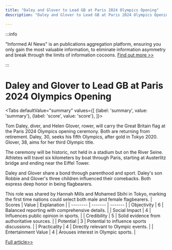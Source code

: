 ```yaml
---
title: "Daley and Glover to Lead GB at Paris 2024 Olympics Opening"
description: "Daley and Glover to Lead GB at Paris 2024 Olympics Opening"

---
```



:::info

"Informed AI News" is an publications aggregation platform, ensuring you only gain the most valuable information, to eliminate information asymmetry and break through the limits of information cocoons.  [Find out more >>](/)

:::

# Daley and Glover to Lead GB at Paris 2024 Olympics Opening


<Tabs
	defaultValue="summary"
	values={[
	{label: 'summary', value: 'summary'},
	{label: 'score', value: 'score'},
]}>
<TabItem value="summary">


Tom Daley, diver, and Helen Glover, rower, will carry the Great Britain flag at the Paris 2024 Olympics opening ceremony. Both are returning from retirement. Daley, 30, seeks his fifth Olympics, after gold in Tokyo 2020. Glover, 38, aims for her third Olympic title.

The ceremony will be historic, not held in a stadium but on the River Seine. Athletes will travel six kilometers by boat through Paris, starting at Austerlitz bridge and ending near the Eiffel Tower.

Daley and Glover share a bond through parenthood and sport. Daley's son Robbie and Glover's three children influenced their comebacks. Both express deep honor in being flagbearers.

This role was shared by Hannah Mills and Mohamed Sbihi in Tokyo, marking the first time nations could select both male and female flagbearers.
</TabItem>
<TabItem value="score">
	| Scores     | Value   | Explanation |
	| -------- | ------- | ------- |
	| Objectivity  | 6    | Balanced reporting with comprehensive details.    |
	| Social Impact | 4     | Influences public opinion in sports.    |
	| Credibility    | 5    | Solid evidence from authoritative sources.    |
	| Potential    | 3    | Potential to influence sports discussions.    |
	| Practicality    | 4    | Directly relevant to Olympic events.    |
	| Entertainment Value    | 4    | Arouses interest in Olympic sports.    |
</TabItem>
</Tabs>

[Full article>>](https://www.bbc.com/sport/articles/c51y8dw1wnvo)
